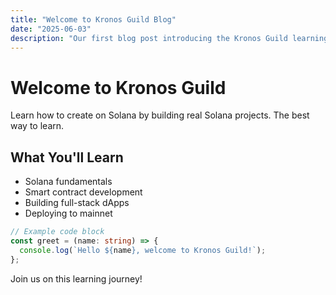 ```yaml
---
title: "Welcome to Kronos Guild Blog"
date: "2025-06-03"
description: "Our first blog post introducing the Kronos Guild learning platform"
---
```


# Welcome to Kronos Guild

Learn how to create on Solana by building real Solana projects. The best way to learn.

## What You'll Learn

- Solana fundamentals
- Smart contract development
- Building full-stack dApps
- Deploying to mainnet

```typescript
// Example code block
const greet = (name: string) => {
  console.log(`Hello ${name}, welcome to Kronos Guild!`);
};
```

Join us on this learning journey!
